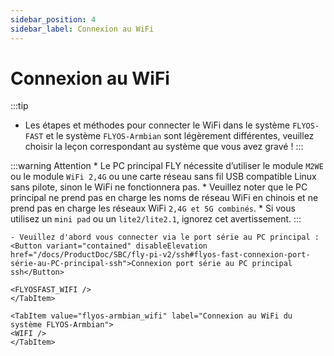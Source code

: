 ```yaml
---
sidebar_position: 4
sidebar_label: Connexion au WiFi
---
```





# Connexion au WiFi
:::tip
- Les étapes et méthodes pour connecter le WiFi dans le système `FLYOS-FAST` et le système `FLYOS-Armbian` sont légèrement différentes, veuillez choisir la leçon correspondant au système que vous avez gravé !
:::

:::warning Attention
    * Le PC principal FLY nécessite d’utiliser le module `M2WE` ou le module `WiFi 2,4G` ou une carte réseau sans fil USB compatible Linux sans pilote, sinon le WiFi ne fonctionnera pas.
    * Veuillez noter que le PC principal ne prend pas en charge les noms de réseau WiFi en chinois et ne prend pas en charge les réseaux WiFi `2,4G et 5G combinés`.
    * Si vous utilisez un `mini pad` ou un `lite2/lite2.1`, ignorez cet avertissement.
:::
<Tabs>
    <TabItem value="flyos-fast_wifi" label="Connexion au WiFi du système FLYOS-FAST">
    
    - Veuillez d'abord vous connecter via le port série au PC principal : <Button variant="contained" disableElevation href="/docs/ProductDoc/SBC/fly-pi-v2/ssh#flyos-fast-connexion-port-série-au-PC-principal-ssh">Connexion port série au PC principal ssh</Button>

    <FLYOSFAST_WIFI />
    </TabItem>
    
    <TabItem value="flyos-armbian_wifi" label="Connexion au WiFi du système FLYOS-Armbian">
    <WIFI />
    </TabItem>
</Tabs>
 

